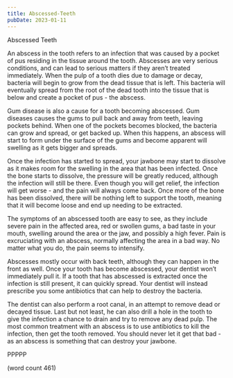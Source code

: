 ```yaml
---
title: Abscessed-Teeth
pubDate: 2023-01-11
---
```


Abscessed Teeth

An abscess in the tooth refers to an infection that was caused by a pocket of pus residing in the tissue around the tooth.  Abscesses are very serious conditions, and can lead to serious matters if they aren’t treated immediately.  When the pulp of a tooth dies due to damage or decay, bacteria will begin to grow from the dead tissue that is left.  This bacteria will eventually spread from the root of the dead tooth into the tissue that is below and create a pocket of pus - the abscess.  

Gum disease is also a cause for a tooth becoming abscessed.  Gum diseases causes the gums to pull back and away from teeth, leaving pockets behind.  When one of the pockets becomes blocked, the bacteria can grow and spread, or get backed up.  When this happens, an abscess will start to form under the surface of the gums and become apparent will swelling as it gets bigger and spreads.

Once the infection has started to spread, your jawbone may start to dissolve as it makes room for the swelling in the area that has been infected.  Once the bone starts to dissolve, the pressure will be greatly reduced, although the infection will still be there.  Even though you will get relief, the infection will get worse - and the pain will always come back.  Once more of the bone has been dissolved, there will be nothing left to support the tooth, meaning that it will become loose and end up needing to be extracted.

The symptoms of an abscessed tooth are easy to see, as they include severe pain in the affected area, red or swollen gums, a bad taste in your mouth, swelling around the area or the jaw, and possibly a high fever.  Pain is excruciating with an abscess, normally affecting the area in a bad way.  No matter what you do, the pain seems to intensify.  

Abscesses mostly occur with back teeth, although they can happen in the front as well.  Once your tooth has become abscessed, your dentist won’t immediately pull it.  If a tooth that has abscessed is extracted once the infection is still present, it can quickly spread.  Your dentist will instead prescribe you some antibiotics that can help to destroy the bacteria.  

The dentist can also perform a root canal, in an attempt to remove dead or decayed tissue.  Last but not least, he can also drill a hole in the tooth to give the infection a chance to drain and try to remove any dead pulp.  The most common treatment with an abscess is to use antibiotics to kill the infection, then get the tooth removed.  You should never let it get that bad - as an abscess is something that can destroy your jawbone.

PPPPP

(word count 461)